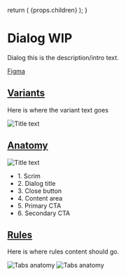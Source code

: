

  return (
    <Layout
      title="Design"
      sideNav="design"
      editPageRoute="design/components/dialog"
      shouldIncludePageIndex
    >
      {props.children}
    </Layout>
  );
}

# Dialog WIP

<IntroText>Dialog this is the description/intro text.</IntroText>

[Figma](<https://www.figma.com/file/W3hxWj6VZydNaNGJSGxRsV/TableKit-Components-(3.0)>)

## [Variants](#variants)

Here is where the variant text goes

![Title text](/static/img/components/PLACEHOLDER.png 'IMAGEDESCRIPTION')

## [Anatomy](website/src/design/components/dialog.html#anatomy)

![Title text](/static/img/components/dialog-anatomy-1.svg 'IMAGEDESCRIPTION')

<ul>
  <li>1. Scrim</li>
  <li>2. Dialog title</li>
  <li>3. Close button</li>
  <li>4. Content area</li>
  <li>5. Primary CTA</li>
  <li>6. Secondary CTA</li>
</ul>

## [Rules](website/src/design/components/dialog.html#rules)

Here is where rules content should go.

![Tabs anatomy](/static/img/components/placeholder-rules.png 'IMAGEDESCRIPTION') ![Tabs anatomy](/static/img/components/placeholder-rules.png 'IMAGEDESCRIPTION')
